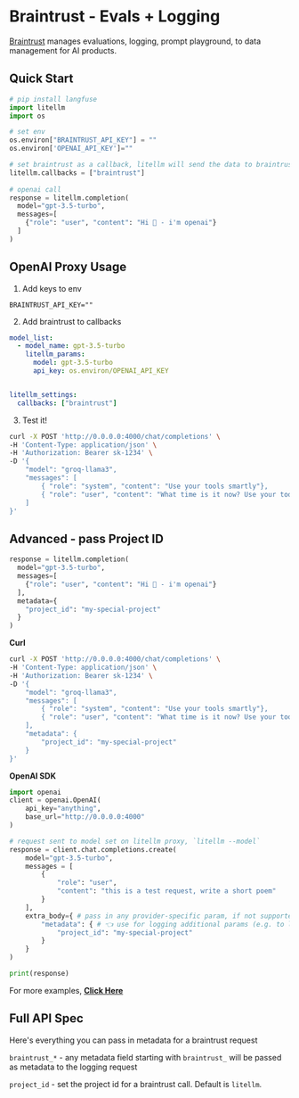 


# Braintrust - Evals + Logging 

[Braintrust](https://www.braintrust.dev/) manages evaluations, logging, prompt playground, to data management for AI products.


## Quick Start

```python
# pip install langfuse 
import litellm
import os

# set env 
os.environ["BRAINTRUST_API_KEY"] = "" 
os.environ['OPENAI_API_KEY']=""

# set braintrust as a callback, litellm will send the data to braintrust
litellm.callbacks = ["braintrust"] 
 
# openai call
response = litellm.completion(
  model="gpt-3.5-turbo",
  messages=[
    {"role": "user", "content": "Hi 👋 - i'm openai"}
  ]
)
```



## OpenAI Proxy Usage

1. Add keys to env 
```env
BRAINTRUST_API_KEY="" 
```

2. Add braintrust to callbacks 
```yaml
model_list:
  - model_name: gpt-3.5-turbo
    litellm_params:
      model: gpt-3.5-turbo
      api_key: os.environ/OPENAI_API_KEY


litellm_settings:
  callbacks: ["braintrust"]
```

3. Test it! 

```bash
curl -X POST 'http://0.0.0.0:4000/chat/completions' \
-H 'Content-Type: application/json' \
-H 'Authorization: Bearer sk-1234' \
-D '{
    "model": "groq-llama3",
    "messages": [
        { "role": "system", "content": "Use your tools smartly"},
        { "role": "user", "content": "What time is it now? Use your tool"}
    ]
}'
```

## Advanced - pass Project ID 

<Tabs>
<TabItem value="sdk" label="SDK">

```python
response = litellm.completion(
  model="gpt-3.5-turbo",
  messages=[
    {"role": "user", "content": "Hi 👋 - i'm openai"}
  ], 
  metadata={
    "project_id": "my-special-project" 
  }
)
```

</TabItem>
<TabItem value="proxy" label="PROXY">

**Curl**

```bash
curl -X POST 'http://0.0.0.0:4000/chat/completions' \
-H 'Content-Type: application/json' \
-H 'Authorization: Bearer sk-1234' \
-D '{
    "model": "groq-llama3",
    "messages": [
        { "role": "system", "content": "Use your tools smartly"},
        { "role": "user", "content": "What time is it now? Use your tool"}
    ],
    "metadata": {
        "project_id": "my-special-project"
    }
}'
```

**OpenAI SDK**

```python
import openai
client = openai.OpenAI(
    api_key="anything",
    base_url="http://0.0.0.0:4000"
)

# request sent to model set on litellm proxy, `litellm --model`
response = client.chat.completions.create(
    model="gpt-3.5-turbo",
    messages = [
        {
            "role": "user",
            "content": "this is a test request, write a short poem"
        }
    ],
    extra_body={ # pass in any provider-specific param, if not supported by openai, https://docs.litellm.ai/docs/completion/input#provider-specific-params
        "metadata": { # 👈 use for logging additional params (e.g. to langfuse)
            "project_id": "my-special-project"
        }
    }
)

print(response)
```

For more examples, [**Click Here**](../proxy/user_keys.md#chatcompletions)

</TabItem>
</Tabs>

## Full API Spec 

Here's everything you can pass in metadata for a braintrust request 

`braintrust_*` - any metadata field starting with `braintrust_` will be passed as metadata to the logging request 

`project_id`  - set the project id for a braintrust call. Default is `litellm`. 
